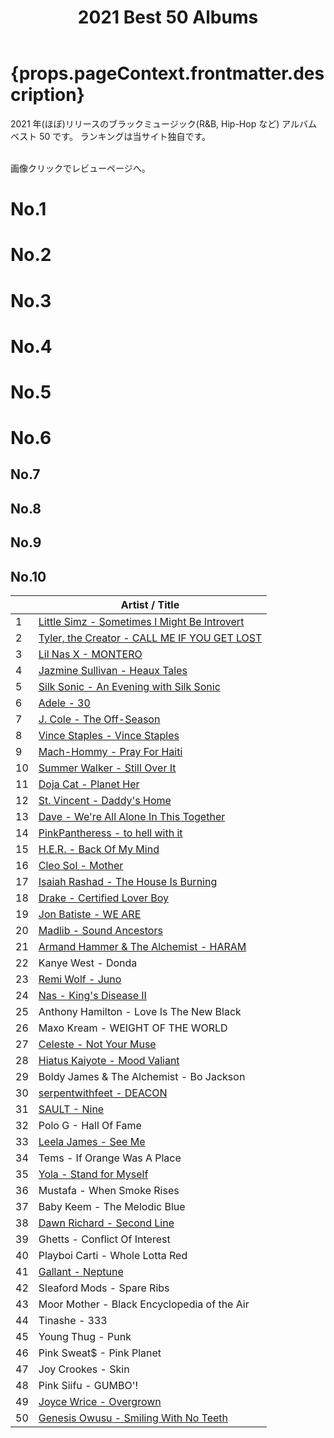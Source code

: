 ﻿---
title: 2021 Best 50 Albums
tabs: ["2021", "2020", "2019", "2018", "2017", "2016"]
description: 2021 Black Music Best 50 Albums by planet.ky
keywords: "2021, album best 50, CD best 50, black music, Hip-Hop, Rap, Soul, R&B"
---




<h1> {props.pageContext.frontmatter.description} </h1>

<PageDescription>

2021 年(ほぼ)リリースのブラックミュージック(R&B, Hip-Hop など) アルバム ベスト 50 です。
ランキングは当サイト独自です。

<br />
画像クリックでレビューページへ。

</PageDescription>

<Row>
  <Column colMd={2} colLg={3} noGutterMdLeft>
    <h1>No.1</h1>
    <Review1 />
  </Column>
  <Column colMd={2} colLg={3} noGutterMdLeft>
    <h1>No.2</h1>
    <Review2 />
  </Column>
  <Column colMd={2} colLg={3} noGutterMdLeft>
    <h1>No.3</h1>
    <Review3 />
  </Column>
</Row>

<Row>
  <Column colMd={2} colLg={3} noGutterMdLeft>
    <h1>No.4</h1>
    <Review4 />
  </Column>
  <Column colMd={2} colLg={3} noGutterMdLeft>
    <h1>No.5</h1>
    <Review5 />
  </Column>
  <Column colMd={2} colLg={3} noGutterMdLeft>
    <h1>No.6</h1>
    <Review6 />
  </Column>
</Row>

<Row>
  <Column colMd={2} colLg={2} noGutterMdLeft>
    <h2>No.7</h2>
    <Review7 />
  </Column>
  <Column colMd={2} colLg={2} noGutterMdLeft>
    <h2>No.8</h2>
    <Review8 />
  </Column>
  <Column colMd={2} colLg={2} noGutterMdLeft>
    <h2>No.9</h2>
    <Review9 />
  </Column>
  <Column colMd={2} colLg={2} noGutterMdLeft>
    <h2>No.10</h2>
    <Review10 />
  </Column>
</Row>

|     | Artist / Title                                                            |
| --- | ------------------------------------------------------------------------- |
| 1   | [Little Simz - Sometimes I Might Be Introvert](/review/littlesimz2L/)     |
| 2   | [Tyler, the Creator - CALL ME IF YOU GET LOST](/review/tyler5L/)          |
| 3   | [Lil Nas X - MONTERO](/review/lilnasx1L/)                                 |
| 4   | [Jazmine Sullivan - Heaux Tales](/review/jazminesullivan4L/)              |
| 5   | [Silk Sonic - An Evening with Silk Sonic](/review/silksonic1L/)           |
| 6   | [Adele - 30](/review/adele4L)                                             |
| 7   | [J. Cole - The Off-Season](/review/jcole4L/)                              |
| 8   | [Vince Staples - Vince Staples](/review/vincestaples5L/)                  |
| 9   | [Mach-Hommy - Pray For Haiti](/review/machhommy1L/)                       |
| 10  | [Summer Walker - Still Over It](/review/summerwalker2L/)                  |
| 11  | [Doja Cat - Planet Her](/review/dojacat1L/)                               |
| 12  | [St. Vincent - Daddy's Home](/review/stvincent1L/)                        |
| 13  | [Dave - We're All Alone In This Together](/review/dave2L/)                |
| 14  | [PinkPantheress - to hell with it](/review/pinkpantheress1L/)             |
| 15  | [H.E.R. - Back Of My Mind](/review/her1L/)                                |
| 16  | [Cleo Sol - Mother](/review/cleosol1L/)                                   |
| 17  | [Isaiah Rashad - The House Is Burning](/review/isaiahrashad1L/)           |
| 18  | [Drake - Certified Lover Boy](/review/drake8L/)                           |
| 19  | [Jon Batiste - WE ARE](/review/jonbatiste1L/)                             |
| 20  | [Madlib - Sound Ancestors](/review/madlib1L/)                             |
| 21  | [Armand Hammer & The Alchemist - HARAM](/review/armandhammeralchemist1L/) |
| 22  | Kanye West - Donda                                                        |
| 23  | [Remi Wolf - Juno](/review/remiwolf1L/)                                   |
| 24  | [Nas - King's Disease II](/review/nas9L/)                                 |
| 25  | Anthony Hamilton - Love Is The New Black                                  |
| 26  | Maxo Kream - WEIGHT OF THE WORLD                                          |
| 27  | [Celeste - Not Your Muse](/review/celeste1L/)                             |
| 28  | [Hiatus Kaiyote - Mood Valiant](/review/hiatuskaiyote2L/)                 |
| 29  | Boldy James & The Alchemist - Bo Jackson                                  |
| 30  | [serpentwithfeet - DEACON](/review/serpentwithfeet2L/)                    |
| 31  | [SAULT - Nine](/review/sault3L/)                                          |
| 32  | Polo G - Hall Of Fame                                                     |
| 33  | [Leela James - See Me](/review/leelajames6L/)                             |
| 34  | Tems - If Orange Was A Place                                              |
| 35  | [Yola - Stand for Myself](/review/yola1L/)                                |
| 36  | Mustafa - When Smoke Rises                                                |
| 37  | Baby Keem - The Melodic Blue                                              |
| 38  | [Dawn Richard - Second Line](/review/dawnrichard1L/)                      |
| 39  | Ghetts - Conflict Of Interest                                             |
| 40  | Playboi Carti - Whole Lotta Red                                           |
| 41  | [Gallant - Neptune](/review/gallant2L/)                                   |
| 42  | Sleaford Mods - Spare Ribs                                                |
| 43  | Moor Mother - Black Encyclopedia of the Air                               |
| 44  | Tinashe - 333                                                             |
| 45  | Young Thug - Punk                                                         |
| 46  | Pink Sweat$ - Pink Planet                                                 |
| 47  | Joy Crookes - Skin                                                        |
| 48  | Pink Siifu - GUMBO'!                                                      |
| 49  | [Joyce Wrice - Overgrown](/review/joycewrice1L/)                          |
| 50  | [Genesis Owusu - Smiling With No Teeth](/review/genesisowusu1L/)          |
